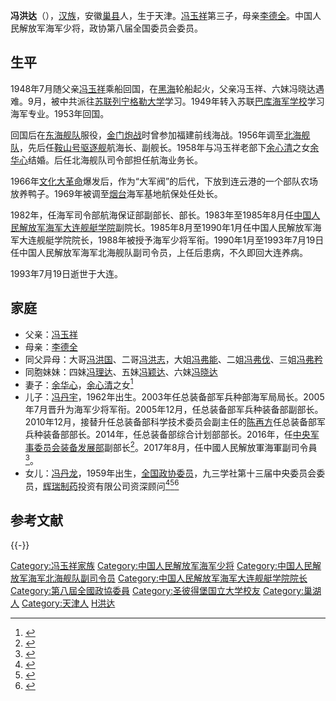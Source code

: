 {{blpsource|time=2010-08-24T23:33:14+00:00}}
{{模板:中国人民解放军将领
| name = 冯洪达
| image name = 
| width = 300px
| job = 中国人民解放军海军大连舰艇学院前院长
| job-1= 中国人民解放军海军北海舰队原副司令员
| job2 = 
| period = 
| period-1 =
| birthname =
| other_names =
| foreign_names =
| english_names =
| Sex =男
| date of birth = 1930年10月19日
| place of birth = {{ROC}}[[河北省_(中華民國)|河北省]][[天津市|天津县]]
| date of death = {{death date and age|1993|7|19|1930|10|19}}
| place of death = {{PRC}}[[辽宁省|辽宁省]][[大连市|大连市]]
| nationality ={{PRC}}
| residence =
| languages =[[汉语|汉语]]
| height =
| weight =
| party = {{CPC}}
| rank = [[中国人民解放军|中国人民解放军]][[海军少将|海军少将]]
| spouse = 
| relatives = 

| educate = 
*[[苏联|苏联]][[列宁格勒大学|列宁格勒大学]]
*[[苏联|苏联]][[巴库海军学校|巴库海军学校]]
| past = 
| work =
| award =
| rankrecord= 
*1955年被授予[[海军中尉|海军中尉]]军衔
*1958年晋升[[海军上尉|海军上尉]]军衔
*1961年晋升[[海军大尉|海军大尉]]军衔
*1988年被授予[[海军少将|海军少将]]军衔
}}
'''冯洪达'''（{{bd|1930年|10月19日|1993年|7月19日|catIdx=F}}），[[汉族|汉族]]，安徽[[巢县|巢县]]人，生于天津。[[冯玉祥|冯玉祥]]第三子，母亲[[李德全|李德全]]。中国人民解放军海军少将，政协第八届全国委员会委员。

==生平==
1948年7月随父亲[[冯玉祥|冯玉祥]]乘船回国，在[[黑海|黑海]]轮船起火，父亲冯玉祥、六妹冯晓达遇难。9月，被中共派往[[苏联|苏联]][[列宁格勒大学|列宁格勒大学]]学习。1949年转入苏联[[巴库海军学校|巴库海军学校]]学习海军专业。1953年回国。

回国后在[[东海舰队|东海舰队]]服役，[[金门炮战|金门炮战]]时曾参加福建前线海战。1956年调至[[北海舰队|北海舰队]]，先后任[[鞍山号驱逐舰|鞍山号驱逐舰]]航海长、副舰长。1958年与冯玉祥老部下[[余心清|余心清]]之女[[余华心|余华心]]结婚。后任北海舰队司令部担任航海业务长。

1966年[[文化大革命|文化大革命]]爆发后，作为“大军阀”的后代，下放到连云港的一个部队农场放养鸭子。1969年被调至[[烟台|烟台]]海军基地航保处任处长。

1982年，任海军司令部航海保证部副部长、部长。1983年至1985年8月任[[中国人民解放军海军大连舰艇学院|中国人民解放军海军大连舰艇学院]]副院长。1985年8月至1990年1月任中国人民解放军海军大连舰艇学院院长，1988年被授予海军少将军衔。1990年1月至1993年7月19日任中国人民解放军海军北海舰队副司令员，上任后患病，不久即回大连养病。

1993年7月19日逝世于大连。
==家庭==
*父亲：[[冯玉祥|冯玉祥]]
*母亲：[[李德全|李德全]]
*同父异母：大哥[[冯洪国|冯洪国]]、二哥[[冯洪志|冯洪志]]，大姐[[冯弗能|冯弗能]]、二姐[[冯弗伐|冯弗伐]]、三姐[[冯弗矜|冯弗矜]]
*同胞妹妹：四妹[[冯理达|冯理达]]、五妹[[冯颖达|冯颖达]]、六妹[[冯晓达|冯晓达]]
*妻子：[[余华心|余华心]]，[[余心清|余心清]]之女<ref>{{Cite web|title=跨国药企游说政府能力强大：高薪吸高干子弟加盟|url=http://finance.sina.com.cn/chanjing/cyxw/20130812/142616419768.shtml|access-date=2021-09-01|date=2013-08-12|work=新浪财经|publisher=证券市场周刊|language=zh|archive-date=2021-09-01|archive-url=https://web.archive.org/web/20210901114202/http://finance.sina.com.cn/chanjing/cyxw/20130812/142616419768.shtml}}</ref>
*儿子：[[冯丹宇|冯丹宇]]，1962年出生。2003年任总装备部军兵种部海军局局长。2005年7月晋升为海军少将军衔。2005年12月，任总装备部军兵种装备部副部长。2010年12月，接替升任总装备部科学技术委员会副主任的[[陈再方|陈再方]]任总装备部军兵种装备部部长。2014年，任总装备部综合计划部部长。2016年，任[[中央军事委员会装备发展部|中央军事委员会装备发展部]]副部长<ref>{{cite news|url=http://www.thepaper.cn/newsDetail_forward_1503023|title=冯玉祥之孙冯丹宇任中央军委装备发展部副部长|accessdate=2016-07-23|publisher=|archive-date=2016-07-27|archive-url=https://web.archive.org/web/20160727043239/http://www.thepaper.cn/newsDetail_forward_1503023|dead-url=no|work=[[澎湃新闻|澎湃新闻]]|date=2016-07-23|language=zh}}</ref>。2017年8月，任中國人民解放軍海軍副司令員<ref>{{cite news|url=http://news.ifeng.com/a/20170831/51816052_0.shtml|title=这位新任海军副司令 祖父为爱国将领冯玉祥|accessdate=2017-08-31|publisher=|archive-date=2017-08-31|archive-url=https://web.archive.org/web/20170831014755/http://news.ifeng.com/a/20170831/51816052_0.shtml|dead-url=no|work=[[北京日报|北京日报]]长安街知事|language=zh|via=鳳凰網}}</ref>。
*女儿：[[冯丹龙|冯丹龙]]，1959年出生，[[全国政协委员|全国政协委员]]，九三学社第十三届中央委员会委员，[[辉瑞制药|辉瑞制药]]投资有限公司资深顾问<ref>{{Cite web|title=全国政协委员冯丹龙：建议加强预防接种人员队伍建设|url=http://sh.xinhuanet.com/2021-03/07/c_139790013.htm|access-date=2021-09-01|author=史依灵|date=2021-03-07|work=[[新华网|新华网]]|language=zh|archive-date=2022-03-14|archive-url=https://web.archive.org/web/20220314033715/http://sh.xinhuanet.com/2021-03/07/c_139790013.htm}}</ref><ref>{{Cite web|title=跨国药企吸收高干子弟：冯玉祥之孙任辉瑞高层|url=http://politics.people.com.cn/n/2013/0813/c1001-22545464-3.html|access-date=2021-09-01|date=2013-08-13|work=[[人民网|人民网]]|publisher=[[中国证券报|中国证券报]]|language=zh|archive-date=2021-09-01|archive-url=https://web.archive.org/web/20210901115737/http://politics.people.com.cn/n/2013/0813/c1001-22545464-3.html}}</ref><ref>{{Cite web|title=冯玉祥孙女当护士带棍值班 爷爷嘱托要自爱新闻频道|url=https://news.youth.cn/wh/201108/t20110819_1710463.htm|access-date=2021-09-01|date=2011-08-19|work=[[中国青年网|中国青年网]]|publisher=[[解放日报|解放日报]]|language=zh}}</ref>

== 参考文献 ==
{{Reflist}}

{{-}}
{{start box}}
{{s-mil}}
{{s-before|不详}}
{{s-title|[[中国人民解放军海军大连舰艇学院|中国人民解放军海军大连舰艇学院]]院长|1985年至1990年}}
{{s-after|[[姜可续|姜可续]]}}
{{end box}}

{{DEFAULTSORT:F冯}}
[[Category:冯玉祥家族|Category:冯玉祥家族]]
[[Category:中国人民解放军海军少将|Category:中国人民解放军海军少将]]
[[Category:中国人民解放军海军北海舰队副司令员|Category:中国人民解放军海军北海舰队副司令员]]
[[Category:中国人民解放军海军大连舰艇学院院长|Category:中国人民解放军海军大连舰艇学院院长]]
[[Category:第八屆全國政協委員|Category:第八屆全國政協委員]]
[[Category:圣彼得堡国立大学校友|Category:圣彼得堡国立大学校友]]
[[Category:巢湖人|Category:巢湖人]]
[[Category:天津人|Category:天津人]]
[[Category:冯姓|H洪达]]